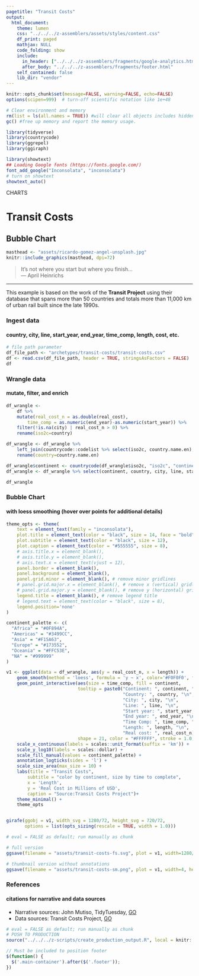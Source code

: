 ```yaml
---
pagetitle: "Transit Costs"
output:
  html_document:
    theme: lumen
    css: "../../../z-assemblers/assets/styles/content.css"
    df_print: paged
    mathjax: NULL
    code_folding: show
    include:
      in_header: ["../../../z-assemblers/fragments/google-analytics.html", "../../../z-assemblers/fragments/header.html"]
      after_body: "../../../z-assemblers/fragments/footer.html"
    self_contained: false
    lib_dir: "vendor"
---
```


```r

knitr::opts_chunk$set(message=FALSE, warning=FALSE, echo=FALSE)
options(scipen=999)  # turn-off scientific notation like 1e+48

# Clear environment and memory
rm(list = ls(all.names = TRUE)) #will clear all objects includes hidden objects.
gc() #free up memory and report the memory usage.

library(tidyverse)
library(countrycode)
library(ggrepel)
library(ggiraph)

library(showtext)
## Loading Google fonts (https://fonts.google.com/)
font_add_google("Inconsolata", "inconsolata")
# turn on showtext
showtext_auto()

```

<div class="activity">
CHARTS  
</div>

# Transit Costs
## Bubble Chart

```r

masthead <- "assets/ricardo-gomez-angel-unsplash.jpg"
knitr::include_graphics(masthead, dpi=72)

```

> It's not where you start but where you finish...\
--- April Heinrichs\

***

This example is based on the work of the __Transit Project__ using their database that spans more than 50 countries and totals more than 11,000 km of urban rail built since the late 1990s.

### Ingest data
#### country, city, line, start_year, end_year, time_comp, length, cost, etc.

```r

# file path parameter
df_file_path <- "archetypes/transit-costs/transit-costs.csv"
df <- read.csv(df_file_path, header = TRUE, stringsAsFactors = FALSE)
df

```

### Wrangle data
#### mutate, filter, and enrich

```r

df_wrangle <- 
    df %>% 
    mutate(real_cost_n = as.double(real_cost),
        time_comp = as.numeric(end_year)-as.numeric(start_year)) %>% 
    filter(!is.na(city) | real_cost_n > 0) %>% 
    rename(iso2c=country)

df_wrangle <- df_wrangle %>% 
    left_join(countrycode::codelist %>% select(iso2c, country.name.en), by='iso2c') %>% 
    rename(country=country.name.en)

df_wrangle$continent <- countrycode(df_wrangle$iso2c, "iso2c", "continent")
df_wrangle <- df_wrangle %>% select(continent, country, city, line, start_year, end_year, time_comp, length, real_cost_n)

df_wrangle

```

### Bubble Chart
#### with loess smoothing (hover over points for additional details)

```r

theme_opts <- theme(
    text = element_text(family = "inconsolata"), 
    plot.title = element_text(color = "black", size = 14, face = "bold"),
    plot.subtitle = element_text(color = "black", size = 12),
    plot.caption = element_text(color = "#555555", size = 8),
    # axis.title.x = element_blank(),
    # axis.title.y = element_blank(),
    # axis.text.x = element_text(vjust = 12),
    panel.border = element_blank(),
    panel.background = element_blank(),
    panel.grid.minor = element_blank(), # remove minor gridlines
    # panel.grid.major.x = element_blank(), # remove x (vertical) gridlines
    # panel.grid.major.y = element_blank(), # remove y (horizontal) gridlines
    legend.title = element_blank(), # remove legend title
    # legend.text = element_text(color = "black", size = 8),
    legend.position='none'
)

continent_palette <- c(
  "Africa" = "#0F894A",
  "Americas" = "#3499CC",
  "Asia" = "#F15A63",
  "Europe" = "#173552",
  "Oceania" = "#FFC53E",
  "NA" = "#999999"
)

v1 <- ggplot(data = df_wrangle, aes(y = real_cost_n, x = length)) +
    geom_smooth(method = 'loess', formula = 'y ~ x', color='#F0F0F0', fill="#F0F0F0") +  
    geom_point_interactive(aes(size = time_comp, fill = continent, 
                           tooltip = paste0("Continent: ", continent, "\n", 
                                            "Country: ", country, "\n", 
                                            "City: ", city, "\n", 
                                            "Line: ", line, "\n", 
                                            "Start year: ", start_year, "\n", 
                                            "End year: ", end_year, "\n", 
                                            "Time Comp: ", time_comp, "\n", 
                                            "Length: ", length, "\n",
                                            "Real cost: ", real_cost_n), data_id = row.names(df_wrangle)), 
                           shape = 21, color = "#FFFFFF", stroke = 1.0, alpha = 0.6) +
    scale_x_continuous(labels = scales::unit_format(suffix = 'km')) +
    scale_y_log10(labels = scales::dollar) +
    scale_fill_manual(values = continent_palette) +
    annotation_logticks(sides = 'l') +
    scale_size_area(max_size = 10) +
    labs(title = "Transit Costs",
        subtitle = "color by continent, size by time to complete",
        x = 'Length',
        y = 'Real Cost in Millions of USD',
        caption = "Source:Transit Costs Project")+
    theme_minimal() +
    theme_opts


girafe(ggobj = v1, width_svg = 1280/72, height_svg = 720/72,
       options = list(opts_sizing(rescale = TRUE, width = 1.0)))

```


```r

# eval = FALSE as default; run manually as chunk

# full version
ggsave(filename = "assets/transit-costs-fs.svg", plot = v1, width=1280/72, height=720/72)

# thumbnail version without annotations
ggsave(filename = "assets/transit-costs-sm.png", plot = v1, width=4, height=2.25)

```


### References
#### citations for narrative and data sources

* Narrative sources: John Mutiso, TidyTuesday, [GO](https://github.com/johnmutiso/-TidyTuesday/tree/master/2021/week%202){target="_blank"}
* Data sources: Transit Costs Project, [GO]( https://transitcosts.com/){target="_blank"}


```r

# eval = FALSE as default; run manually as chunk
# PUSH TO PRODUCTION
source("../../../z-scripts/create_production_output.R", local = knitr::knit_global())

```


```js

// Must be included to position footer
$(function() {
  $('.main-container').after($('.footer'));
})

```
